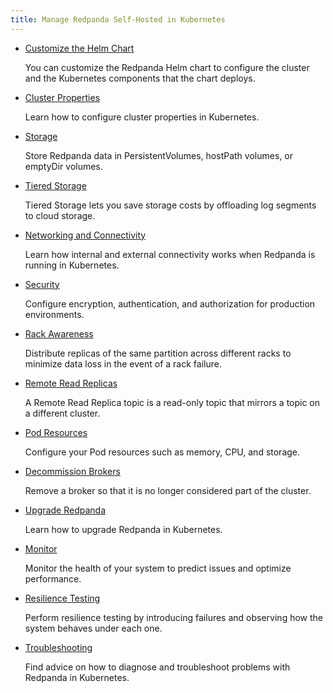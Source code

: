 ```yaml
---
title: Manage Redpanda Self-Hosted in Kubernetes
---
```


<head>
    <meta name="title" content="Manage Redpanda Self-Hosted in Kubernetes | Redpanda Docs"/>
    <meta name="description" content="Manage Self-Hosted Redpanda in Kubernetes."/>
</head>

- [Customize the Helm Chart](../kubernetes/configure-helm-chart)

    You can customize the Redpanda Helm chart to configure the cluster and the Kubernetes components that the chart deploys.

- [Cluster Properties](../kubernetes/cluster-property-configuration)

    Learn how to configure cluster properties in Kubernetes.

- [Storage](../kubernetes/configure-storage)

    Store Redpanda data in PersistentVolumes, hostPath volumes, or emptyDir volumes.

- [Tiered Storage](../kubernetes/tiered-storage)
    
    Tiered Storage lets you save storage costs by offloading log segments to cloud storage.

- [Networking and Connectivity](../kubernetes/networking/networking-and-connectivity)

    Learn how internal and external connectivity works when Redpanda is running in Kubernetes.

- [Security](../kubernetes/security)

    Configure encryption, authentication, and authorization for production environments.

- [Rack Awareness](../kubernetes/kubernetes-rack-awareness)

    Distribute replicas of the same partition across different racks to minimize data loss in the event of a rack failure.

- [Remote Read Replicas](../kubernetes/remote-read-replicas)

    A Remote Read Replica topic is a read-only topic that mirrors a topic on a different cluster.
    
- [Pod Resources](../kubernetes/manage-resources)

    Configure your Pod resources such as memory, CPU, and storage.

- [Decommission Brokers](../kubernetes/decommission-brokers)

    Remove a broker so that it is no longer considered part of the cluster.

- [Upgrade Redpanda](../kubernetes/rolling-upgrade)

    Learn how to upgrade Redpanda in Kubernetes.

- [Monitor](../kubernetes/monitor)

    Monitor the health of your system to predict issues and optimize performance.

- [Resilience Testing](../kubernetes/resilience-testing)

    Perform resilience testing by introducing failures and observing how the system behaves under each one.

- [Troubleshooting](../kubernetes/troubleshooting/troubleshoot)

    Find advice on how to diagnose and troubleshoot problems with Redpanda in Kubernetes.
